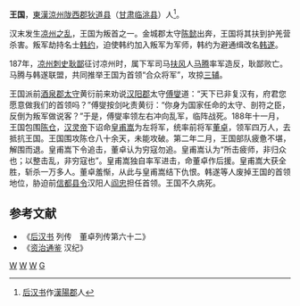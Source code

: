 {{Otheruses|王国 (消歧义)}}
'''王国'''，[[東漢|東漢]][[涼州|涼州]][[陇西郡|陇西郡]][[狄道县|狄道县]]（[[甘肃|甘肃]][[临洮县|临洮县]]）人<ref>[[后汉书|后汉书]]作[[漢陽郡|漢陽郡]]人</ref>。

汉末发生[[凉州之乱|凉州之乱]]，王国为叛首之一。金城郡太守[[陈懿_(东汉)|陈懿]]出奔，王国将其扶到护羌营杀害。叛军劫持名士[[韩约|韩约]]，迫使韩约加入叛军为军师，韩约为避通缉改名[[韩遂|韩遂]]。

187年，[[凉州|凉州]][[刺史|刺史]][[耿鄙|耿鄙]]征讨凉州时，属下军司马[[扶风|扶风]]人[[马腾|马腾]]率军造反，耿鄙败亡。马腾与韩遂联盟，共同推举王国为首领“合众将军”，攻掠[[三辅|三辅]]。

王国派前[[酒泉郡|酒泉郡]][[太守|太守]]黄衍前来劝说[[汉阳郡|汉阳郡]]太守[[傅燮_(東漢)|傅燮]]道：“天下已非复汉有，府君您愿意做我们的首领吗？”傅燮按剑叱责黄衍：“你身为国家任命的太守、剖符之臣，反倒为叛军做说客？”于是，傅燮率领左右冲向乱军，临阵战死。188年十一月，王国包围[[陈仓|陈仓]]，[[汉灵帝|汉灵帝]]下诏命[[皇甫嵩|皇甫嵩]]为左将军，统率前将军[[董卓|董卓]]，领军四万人，去抵抗王国。王国围攻陈仓八十余天，未能攻破。第二年二月，王国部队疲惫不堪，解围而退。皇甫嵩下令追击，董卓认为穷寇勿追。皇甫嵩认为“所击疲师，非归众也；以整击乱，非穷寇也”。皇甫嵩独自率军进击，命董卓作后援。皇甫嵩大获全胜，斩杀一万多人。董卓羞惭，从此与皇甫嵩结下仇恨。韩遂等人废掉王国的首领地位，胁迫前[[信都|信都]][[县令|县令]]汉阳人[[阎忠|阎忠]]担任首领。王国不久病死。

==参考文献==
* 《[[后汉书|后汉书]] 列传　董卓列传第六十二》
* 《[[资治通鉴|资治通鉴]] 汉纪》
[[category:漢朝民变领袖|W]]
[[category:東漢軍事人物|W]]
[[category:临洮人|W]]
[[category:王姓|G]]